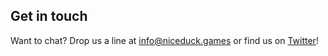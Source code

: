 ## Get in touch

Want to chat? Drop us a line at [info@niceduck.games]() or find us on [Twitter](https://www.twitter.com/lekoarts_de)!
